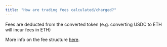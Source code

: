 ```yaml
---
title: "How are trading fees calculated/charged?"
---
```


Fees are deducted from the converted token (e.g. converting USDC to ETH will incur fees in ETH)

More info on the fee structure [here](/trade-on-orderly/fee-structure).